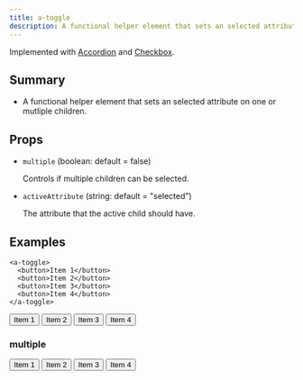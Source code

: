 ```yaml
---
title: a-toggle
description: A functional helper element that sets an selected attribute on one or mutliple children.
---
```



Implemented with [Accordion](/sv-frontend-library/mono/components/accordion) and [Checkbox](/sv-frontend-library/mono/components/checkbox).

## Summary

- A functional helper element that sets an selected attribute on one or mutliple children.

## Props

- `multiple` (boolean: default = false)

  Controls if multiple children can be selected.

- `activeAttribute` (string: default = "selected")

  The attribute that the active child should have.

## Examples

```tsx
<a-toggle>
  <button>Item 1</button>
  <button>Item 2</button>
  <button>Item 3</button>
  <button>Item 4</button>
</a-toggle>
```

<div class="not-content box">
  <a-toggle class="default">
    <button>Item 1</button>
    <button>Item 2</button>
    <button>Item 3</button>
    <button>Item 4</button>
  </a-toggle>
</div>

### multiple

<div class="not-content box">
  <a-toggle class="multiple" multiple>
    <button>Item 1</button>
    <button>Item 2</button>
    <button>Item 3</button>
    <button>Item 4</button>
  </a-toggle>
</div>
